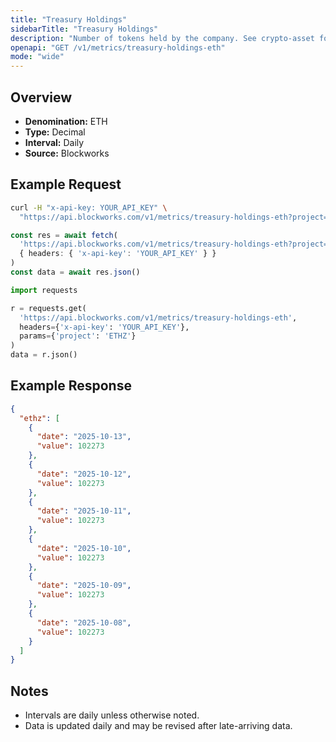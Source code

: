 ```yaml
---
title: "Treasury Holdings"
sidebarTitle: "Treasury Holdings"
description: "Number of tokens held by the company. See crypto-asset for asset indicator"
openapi: "GET /v1/metrics/treasury-holdings-eth"
mode: "wide"
---
```


## Overview

- **Denomination:** ETH
- **Type:** Decimal
- **Interval:** Daily
- **Source:** Blockworks

## Example Request

<CodeGroup>

```bash cURL
curl -H "x-api-key: YOUR_API_KEY" \
  "https://api.blockworks.com/v1/metrics/treasury-holdings-eth?project=ETHZ"
```

```typescript TypeScript
const res = await fetch(
  'https://api.blockworks.com/v1/metrics/treasury-holdings-eth?project=ETHZ',
  { headers: { 'x-api-key': 'YOUR_API_KEY' } }
)
const data = await res.json()
```

```python Python
import requests

r = requests.get(
  'https://api.blockworks.com/v1/metrics/treasury-holdings-eth',
  headers={'x-api-key': 'YOUR_API_KEY'},
  params={'project': 'ETHZ'}
)
data = r.json()
```

</CodeGroup>

## Example Response

```json
{
  "ethz": [
    {
      "date": "2025-10-13",
      "value": 102273
    },
    {
      "date": "2025-10-12",
      "value": 102273
    },
    {
      "date": "2025-10-11",
      "value": 102273
    },
    {
      "date": "2025-10-10",
      "value": 102273
    },
    {
      "date": "2025-10-09",
      "value": 102273
    },
    {
      "date": "2025-10-08",
      "value": 102273
    }
  ]
}
```

## Notes
- Intervals are daily unless otherwise noted.
- Data is updated daily and may be revised after late-arriving data.